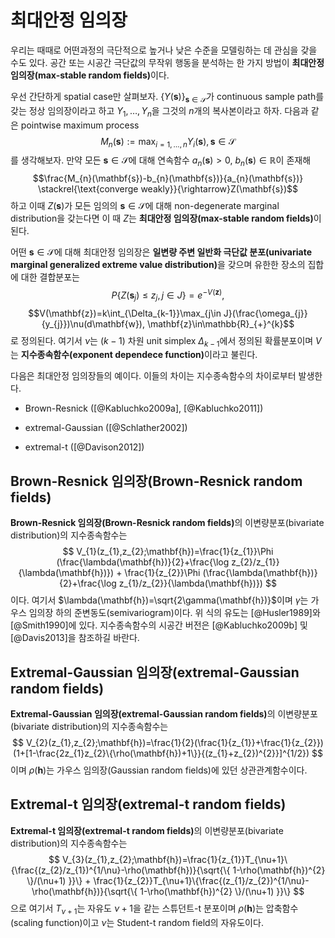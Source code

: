 # 최대안정 임의장 {#maxstableRF}

우리는 때때로 어떤과정의 극단적으로 높거나 낮은 수준을 모델링하는 데 관심을 갖을 수도 있다. 공간 또는 시공간 극단값의 무작위 행동을 분석하는 한 가지 방법이 **최대안정 임의장(max-stable random fields)**이다.

우선 간단하게 spatial case만 살펴보자. $\{Y(\mathbf{s})\}_{\mathbf{s}\in\mathcal{S}}$가 continuous sample path를 갖는 정상 임의장이라고 하고 $Y_{1},\ldots, Y_{n}$을 그것의 $n$개의 복사본이라고 하자. 다음과 같은 pointwise maximum process
$$M_{n}(\mathbf{s}):=\max_{i=1,\ldots,n}Y_{i}(\mathbf{s}), \mathbf{s}\in\mathcal{S}$$
를 생각해보자. 만약 모든 $\mathbf{s}\in\mathcal{S}$에 대해 연속함수 $a_{n}(\mathbf{s})>0$, $b_{n}(\mathbf{s})\in\mathbb{R}$이 존재해
$$\frac{M_{n}(\mathbf{s})-b_{n}(\mathbf{s})}{a_{n}(\mathbf{s})} \stackrel{\text{converge weakly}}{\rightarrow}Z(\mathbf{s})$$
하고 이때 $Z(\mathbf{s})$가 모든 임의의 $\mathbf{s}\in\mathcal{S}$에 대해 non-degenerate marginal distribution을 갖는다면 이 때 $Z$는 **최대안정 임의장(max-stable random fields)**이 된다.

어떤 $\mathbf{s}\in\mathcal{S}$에 대해 최대안정 임의장은 **일변량 주변 일반화 극단값 분포(univariate marginal generalized extreme value distribution)**을 갖으며 유한한 장소의 집합에 대한 결합분포는
$$P\{Z(\mathbf{s}_{j})\leq z_{j}, j \in J\}=e^{-V(\mathbf{z})},$$
$$V(\mathbf{z})=k\int_{\Delta_{k-1}}\max_{j\in J}(\frac{\omega_{j}}{y_{j}})\nu(d\mathbf{w}), \mathbf{z}\in\mathbb{R}_{+}^{k}$$
로 정의된다. 여기서 $\nu$는 $(k-1)$ 차원 unit simplex $\Delta_{k-1}$에서 정의된 확률분포이며 $V$는 **지수종속함수(exponent dependece function)**이라고 불린다.

다음은 최대안정 임의장들의 예이다. 이들의 차이는 지수종속함수의 차이로부터 발생한다.

- Brown-Resnick ([@Kabluchko2009a], [@Kabluchko2011])

- extremal-Gaussian ([@Schlather2002])

- extremal-t ([@Davison2012])

## Brown-Resnick 임의장(Brown-Resnick random fields)

**Brown-Resnick 임의장(Brown-Resnick random fields)**의 이변량분포(bivariate distribution)의 지수종속함수는
$$
V_{1}(z_{1},z_{2};\mathbf{h})=\frac{1}{z_{1}}\Phi (\frac{\lambda(\mathbf{h})}{2}+\frac{\log z_{2}/z_{1}}{\lambda(\mathbf{h})}) + \frac{1}{z_{2}}\Phi (\frac{\lambda(\mathbf{h})}{2}+\frac{\log z_{1}/z_{2}}{\lambda(\mathbf{h})})
$$
이다. 여기서 $\lambda(\mathbf{h})=\sqrt{2\gamma(\mathbf{h})}$이며 $\gamma$는 가우스 임의장 하의 준변동도(semivariogram)이다. 위 식의 유도는 [@Husler1989]와 [@Smith1990]에 있다. 지수종속함수의 시공간 버전은 [@Kabluchko2009b] 및 [@Davis2013]을 참조하길 바란다.

## Extremal-Gaussian 임의장(extremal-Gaussian random fields)

**Extremal-Gaussian 임의장(extremal-Gaussian random fields)**의 이변량분포(bivariate distribution)의 지수종속함수는
$$
V_{2}(z_{1},z_{2};\mathbf{h})=\frac{1}{2}(\frac{1}{z_{1}}+\frac{1}{z_{2}})(1+[1-\frac{2z_{1}z_{2}\{\rho(\mathbf{h})+1\}}{(z_{1}+z_{2})^{2}}]^{1/2})
$$
이며 $\rho(\mathbf{h})$는 가우스 임의장(Gaussian random fields)에 있던 상관관계함수이다.

## Extremal-t 임의장(extremal-t random fields)

**Extremal-t 임의장(extremal-t random fields)**의 이변량분포(bivariate distribution)의 지수종속함수는
$$
V_{3}(z_{1},z_{2};\mathbf{h})=\frac{1}{z_{1}}T_{\nu+1}\{\frac{(z_{2}/z_{1})^{1/\nu}-\rho(\mathbf{h})}{\sqrt{\{ 1-\rho(\mathbf{h})^{2} \}/(\nu+1) }}\} + \frac{1}{z_{2}}T_{\nu+1}\{\frac{(z_{1}/z_{2})^{1/\nu}-\rho(\mathbf{h})}{\sqrt{\{ 1-\rho(\mathbf{h})^{2} \}/(\nu+1) }}\}
$$
으로 여기서 $T_{\nu+1}$는 자유도 $\nu+1$을 같는 스튜던트-t 분포이며 $\rho(\mathbf{h})$는 압축함수(scaling function)이고 $\nu$는 Student-t random field의 자유도이다.

